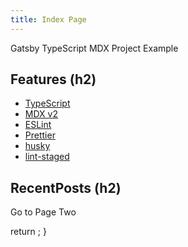 ```yaml
---
title: Index Page
---
```



Gatsby TypeScript MDX Project Example

## Features (h2)

- [TypeScript](https://www.typescriptlang.org/)
- [MDX v2](https://mdxjs.com/)
- [ESLint](https://eslint.org/)
- [Prettier](https://prettier.io/)
- [husky](https://typicode.github.io/husky/#/)
- [lint-staged](https://github.com/okonet/lint-staged)

## RecentPosts (h2)

<RecentPosts />

<Link to="/page-2/">Go to Page Two</Link>


  return <Seo title="Index Page" />;
}
